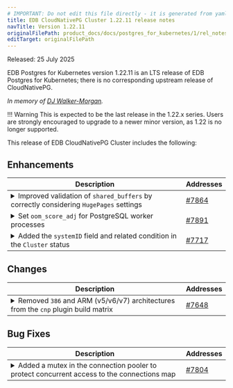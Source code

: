 ```yaml
---
# IMPORTANT: Do not edit this file directly - it is generated from yaml source.
title: EDB CloudNativePG Cluster 1.22.11 release notes
navTitle: Version 1.22.11
originalFilePath: product_docs/docs/postgres_for_kubernetes/1/rel_notes/src/1.22.11_rel_notes.yml
editTarget: originalFilePath
---
```


Released: 25 July 2025

EDB Postgres for Kubernetes version 1.22.11 is an LTS release of EDB Postgres for Kubernetes; 
there is no corresponding upstream release of CloudNativePG.

*In memory of [DJ Walker-Morgan](https://www.linkedin.com/in/codepope/).*

!!! Warning
    This is expected to be the last release in the 1.22.x series.
    Users are strongly encouraged to upgrade to a newer minor version, as 1.22
    is no longer supported.

This release of EDB CloudNativePG Cluster includes the following:

## Enhancements

<table class="table w-100"><thead><tr><th>Description</th><th width="10%">Addresses</th></tr></thead><tbody>
<tr><td><details><summary>Improved validation of <code>shared_buffers</code> by correctly considering <code>HugePages</code> settings</summary><hr/><p>...ensuring accurate memory configuration checks.</p>
</details></td><td><a href="https://github.com/cloudnative-pg/cloudnative-pg/pull/7864">#7864</a></td></tr>
<tr><td><details><summary>Set <code>oom_score_adj</code> for PostgreSQL worker processes</summary><hr/><p>...to improve prioritization during out-of-memory situations.</p>
</details></td><td><a href="https://github.com/cloudnative-pg/cloudnative-pg/pull/7891">#7891</a></td></tr>
<tr><td><details><summary>Added the <code>systemID</code> field and related condition in the <code>Cluster</code> status</summary><hr/><p>...to track the PostgreSQL system identifier.</p>
</details></td><td><a href="https://github.com/cloudnative-pg/cloudnative-pg/pull/7717">#7717</a></td></tr>
</tbody></table>


## Changes

<table class="table w-100"><thead><tr><th>Description</th><th width="10%">Addresses</th></tr></thead><tbody>
<tr><td><details><summary>Removed <code>386</code> and ARM (v5/v6/v7) architectures from the <code>cnp</code> plugin build matrix</summary><hr/><p>...reducing the number of published binaries.</p>
</details></td><td><a href="https://github.com/cloudnative-pg/cloudnative-pg/pull/7648">#7648</a></td></tr>
</tbody></table>


## Bug Fixes

<table class="table w-100"><thead><tr><th>Description</th><th width="10%">Addresses</th></tr></thead><tbody>
<tr><td><details><summary>Added a mutex in the connection pooler to protect concurrent access to the connections map</summary><hr/><p>...improving stability in high-concurrency environments.</p>
</details></td><td><a href="https://github.com/cloudnative-pg/cloudnative-pg/pull/7804">#7804</a></td></tr>
</tbody></table>


